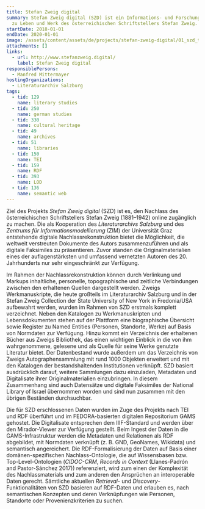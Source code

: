 ```yaml
---
title: Stefan Zweig digital
summary: Stefan Zweig digital (SZD) ist ein Informations- und Forschungsportal
  zu Leben und Werk des österreichischen Schriftstellers Stefan Zweig.
startDate: 2018-01-01
endDate: 2020-01-01
image: /assets/content/assets/de/projects/stefan-zweig-digital/01_szd_titelgraphik.jpg
attachments: []
links:
  - url: http://www.stefanzweig.digital/
    label: Stefan Zweig digital
responsiblePersons:
  - Manfred Mittermayer
hostingOrganizations:
  - Literaturarchiv Salzburg
tags:
  - tid: 129
    name: literary studies
  - tid: 250
    name: german studies
  - tid: 330
    name: cultural heritage
  - tid: 49
    name: archives
  - tid: 51
    name: libraries
  - tid: 150
    name: TEI
  - tid: 159
    name: RDF
  - tid: 393
    name: LOD
  - tid: 136
    name: semantic web
---
```

Ziel des Projekts _Stefan Zweig digital_ (SZD) ist es, den Nachlass des österreichischen Schriftstellers Stefan Zweig (1881–1942) online zugänglich zu machen. Die als Kooperation des _Literaturarchivs Salzburg_ und des _Zentrums für Informationsmodellierung_ (ZIM) der Universität Graz entstehende digitale Nachlassrekonstruktion bietet die Möglichkeit, die weltweit verstreuten Dokumente des Autors zusammenzuführen und als digitale Faksimiles zu präsentieren. Zuvor standen die Originalmaterialien eines der auflagenstärksten und umfassend vernetzten Autoren des 20. Jahrhunderts nur sehr eingeschränkt zur Verfügung.

Im Rahmen der Nachlassrekonstruktion können durch Verlinkung und Markups inhaltliche, personelle, topographische und zeitliche Verbindungen zwischen den erhaltenen Quellen dargestellt werden. Zweigs Werkmanuskripte, die heute großteils im Literaturarchiv Salzburg und in der Stefan Zweig Collection der State University of New York in Fredonia/USA aufbewahrt werden, wurden im Rahmen von SZD erstmals komplett verzeichnet. Neben den Katalogen zu Werkmanuskripten und Lebensdokumenten stehen auf der Plattform eine biographische Übersicht sowie Register zu Named Entities (Personen, Standorte, Werke) auf Basis von Normdaten zur Verfügung. Hinzu kommt ein Verzeichnis der erhaltenen Bücher aus Zweigs Bibliothek, das einen wichtigen Einblick in die von ihm wahrgenommene, gelesene und als Quelle für seine Werke genutzte Literatur bietet. Der Datenbestand wurde außerdem um das Verzeichnis von Zweigs Autographensammlung mit rund 1000 Objekten erweitert und mit den Katalogen der bestandshaltenden Institutionen verknüpft. SZD basiert ausdrücklich darauf, weitere Sammlungen dazu einzuladen, Metadaten und Digitalisate ihrer Originalmaterialien einzubringen. In diesem Zusammenhang sind auch Datensätze und digitale Faksimiles der National Library of Israel übernommen worden und sind nun zusammen mit den übrigen Beständen durchsuchbar.

Die für SZD erschlossenen Daten wurden im Zuge des Projekts nach TEI und RDF überführt und im FEDORA-basierten digitalen Repositorium GAMS gehostet. Die Digitalisate entsprechen dem IIIF-Standard und werden über den Mirador-Viewer zur Verfügung gestellt. Beim Ingest der Daten in die GAMS-Infrastruktur werden die Metadaten und Relationen als RDF abgebildet, mit Normdaten verknüpft (z. B. GND, GeoNames, Wikidata) und semantisch angereichert. Die RDF-Formalisierung der Daten auf Basis einer domänen-spezifischen Nachlass-Ontologie, die auf Wissensbasen bzw. Top-Level-Ontologien (_CIDOC-CRM_, _Records in Context_ (Llanes-Padrón and Pastor-Sánchez 2017)) referenziert, wird zum einen der Komplexität des Nachlassmaterials und zum anderen den Ansprüchen an interoperable Daten gerecht. Sämtliche aktuellen _Retrieval_\- und _Discovery_\-Funktionalitäten von SZD basieren auf RDF-Daten und erlauben es, nach semantischen Konzepten und deren Verknüpfungen wie Personen, Standorte oder Provenienzkriterien zu suchen.
